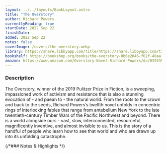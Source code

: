 ```yaml
---
layout: ../../layouts/BookLayout.astro
title: "The Overstory"
author: Richard Powers
currentlyReading: true
startDate: 2022 Sep 22
finishDate: 
added: 2022 Sep 22
notes: false
coverImage: /covers/the-overstory.webp
library: https://share.libbyapp.com/title/https://share.libbyapp.com/title/3360345
bookshelf: https://bookshop.org/books/the-overstory-0b6e2046-f62f-40aa-8589-97b751cbcfc8/9780393356687
amazon: https://www.amazon.com/Overstory-Novel-Richard-Powers/dp/039335668X
---
```


<ReadingTime
  startDate  = {frontmatter.startDate}
  finishDate = {frontmatter.finishDate}
/>

### Description
The Overstory, winner of the 2019 Pulitzer Prize in Fiction, is a sweeping, impassioned work of activism and resistance that is also a stunning evocation of - and paean to - the natural world. From the roots to the crown and back to the seeds, Richard Powers’s twelfth novel unfolds in concentric rings of interlocking fables that range from antebellum New York to the late twentieth-century Timber Wars of the Pacific Northwest and beyond. There is a world alongside ours - vast, slow, interconnected, resourceful, magnificently inventive, and almost invisible to us. This is the story of a handful of people who learn how to see that world and who are drawn up into its unfolding catastrophe.

{/*### Notes & Highlights */}

<BuyBook
  library   = {frontmatter.library}
  bookshelf = {frontmatter.bookshelf}
  amazon    = {frontmatter.amazon}
/>
